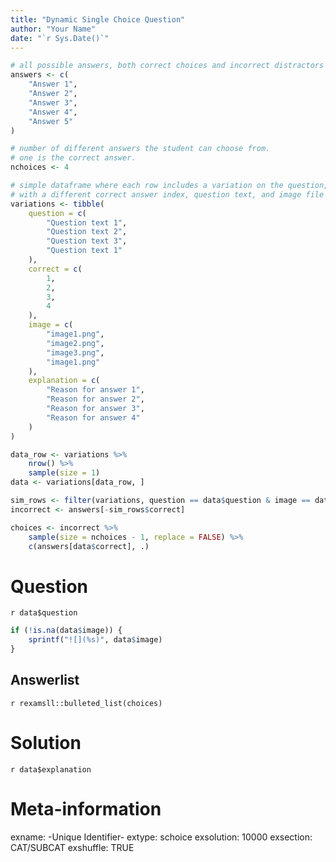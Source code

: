 ```yaml
---
title: "Dynamic Single Choice Question"
author: "Your Name"
date: "`r Sys.Date()`"
---
```



```r
# all possible answers, both correct choices and incorrect distractors
answers <- c(
    "Answer 1",
    "Answer 2",
    "Answer 3",
    "Answer 4",
    "Answer 5"
)

# number of different answers the student can choose from.
# one is the correct answer.
nchoices <- 4

# simple dataframe where each row includes a variation on the question,
# with a different correct answer index, question text, and image file
variations <- tibble(
    question = c(
        "Question text 1",
        "Question text 2",
        "Question text 3",
        "Question text 1"
    ),
    correct = c(
        1,
        2,
        3,
        4
    ),
    image = c(
        "image1.png",
        "image2.png",
        "image3.png",
        "image1.png"
    ),
    explanation = c(
        "Reason for answer 1",
        "Reason for answer 2",
        "Reason for answer 3",
        "Reason for answer 4"
    )
)

data_row <- variations %>%
    nrow() %>%
    sample(size = 1)
data <- variations[data_row, ]

sim_rows <- filter(variations, question == data$question & image == data$image)
incorrect <- answers[-sim_rows$correct]

choices <- incorrect %>%
    sample(size = nchoices - 1, replace = FALSE) %>%
    c(answers[data$correct], .)
```


Question
========

`r data$question`

```r
if (!is.na(data$image)) {
    sprintf("![](%s)", data$image)
}
```

Answerlist
----------

`r rexamsll::bulleted_list(choices)`


Solution
========

`r data$explanation`


Meta-information
================
exname: -Unique Identifier-
extype: schoice
exsolution: 10000
exsection: CAT/SUBCAT
exshuffle: TRUE
